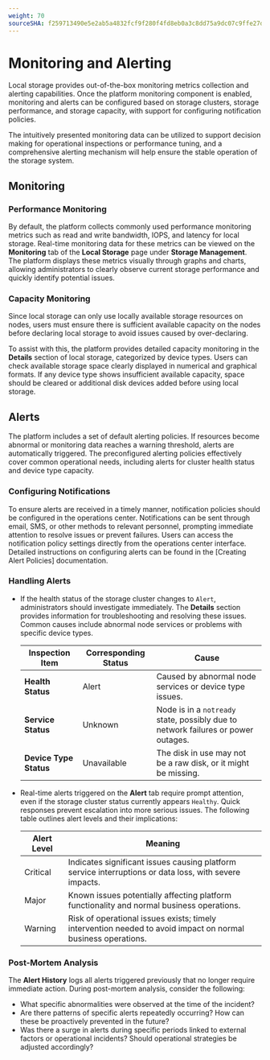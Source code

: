 ```yaml
---
weight: 70
sourceSHA: f259713490e5e2ab5a4832fcf9f280f4fd8eb0a3c8dd75a9dc07c9ffe27d547d
---
```

# Monitoring and Alerting

Local storage provides out-of-the-box monitoring metrics collection and alerting capabilities. Once the platform monitoring component is enabled, monitoring and alerts can be configured based on storage clusters, storage performance, and storage capacity, with support for configuring notification policies.

The intuitively presented monitoring data can be utilized to support decision making for operational inspections or performance tuning, and a comprehensive alerting mechanism will help ensure the stable operation of the storage system.

## Monitoring

### Performance Monitoring

By default, the platform collects commonly used performance monitoring metrics such as read and write bandwidth, IOPS, and latency for local storage. Real-time monitoring data for these metrics can be viewed on the **Monitoring** tab of the **Local Storage** page under **Storage Management**. The platform displays these metrics visually through graphs and charts, allowing administrators to clearly observe current storage performance and quickly identify potential issues.

### Capacity Monitoring

Since local storage can only use locally available storage resources on nodes, users must ensure there is sufficient available capacity on the nodes before declaring local storage to avoid issues caused by over-declaring.

To assist with this, the platform provides detailed capacity monitoring in the **Details** section of local storage, categorized by device types. Users can check available storage space clearly displayed in numerical and graphical formats. If any device type shows insufficient available capacity, space should be cleared or additional disk devices added before using local storage.

## Alerts

The platform includes a set of default alerting policies. If resources become abnormal or monitoring data reaches a warning threshold, alerts are automatically triggered. The preconfigured alerting policies effectively cover common operational needs, including alerts for cluster health status and device type capacity.

### Configuring Notifications

To ensure alerts are received in a timely manner, notification policies should be configured in the operations center. Notifications can be sent through email, SMS, or other methods to relevant personnel, prompting immediate attention to resolve issues or prevent failures. Users can access the notification policy settings directly from the operations center interface. Detailed instructions on configuring alerts can be found in the [Creating Alert Policies] documentation.

### Handling Alerts

- If the health status of the storage cluster changes to `Alert`, administrators should investigate immediately. The **Details** section provides information for troubleshooting and resolving these issues. Common causes include abnormal node services or problems with specific device types.

  | Inspection Item        | Corresponding Status | Cause                                                                                  |
  | ---------------------- | -------------------- | -------------------------------------------------------------------------------------- |
  | **Health Status**      | Alert                | Caused by abnormal node services or device type issues.                                |
  | **Service Status**     | Unknown              | Node is in a `notready` state, possibly due to network failures or power outages.       |
  | **Device Type Status** | Unavailable          | The disk in use may not be a raw disk, or it might be missing.                         |

- Real-time alerts triggered on the **Alert** tab require prompt attention, even if the storage cluster status currently appears `Healthy`. Quick responses prevent escalation into more serious issues. The following table outlines alert levels and their implications:

  | Alert Level | Meaning                                                                                                          |
  |-------------|------------------------------------------------------------------------------------------------------------------|
  | Critical    | Indicates significant issues causing platform service interruptions or data loss, with severe impacts.           |
  | Major       | Known issues potentially affecting platform functionality and normal business operations.                        |
  | Warning     | Risk of operational issues exists; timely intervention needed to avoid impact on normal business operations.     |

### Post-Mortem Analysis

The **Alert History** logs all alerts triggered previously that no longer require immediate action. During post-mortem analysis, consider the following:

- What specific abnormalities were observed at the time of the incident?
- Are there patterns of specific alerts repeatedly occurring? How can these be proactively prevented in the future?
- Was there a surge in alerts during specific periods linked to external factors or operational incidents? Should operational strategies be adjusted accordingly?

